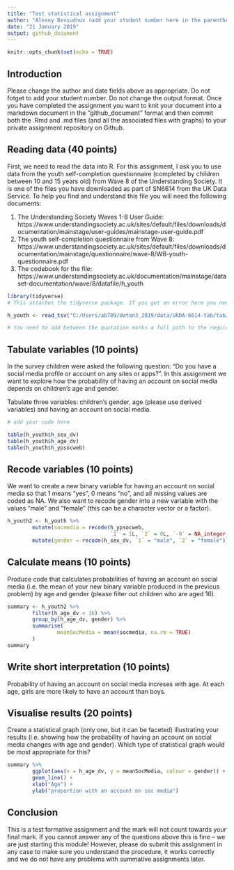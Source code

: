 ```yaml
---
title: "Test statistical assignment"
author: "Alexey Bessudnov (add your student number here in the parentheses)"
date: "21 January 2019"
output: github_document
---
```


```r
knitr::opts_chunk$set(echo = TRUE)
```

## Introduction

Please change the author and date fields above as appropriate. Do not fotget to add your student number. Do not change the output format. Once you have completed the assignment you want to knit your document into a markdown document in the "github_document" format and then commit both the .Rmd and .md files (and all the associated files with graphs) to your private assignment repository on Github.

## Reading data (40 points)

First, we need to read the data into R. For this assignment, I ask you to use data from the youth self-completion questionnaire (completed by children between 10 and 15 years old) from Wave 8 of the Understanding Society. It is one of the files you have downloaded as part of SN6614 from the UK Data Service. To help you find and understand this file you will need the following documents:

1) The Understanding Society Waves 1-8 User Guide: https://www.understandingsociety.ac.uk/sites/default/files/downloads/documentation/mainstage/user-guides/mainstage-user-guide.pdf
2) The youth self-completion questionnaire from Wave 8: https://www.understandingsociety.ac.uk/sites/default/files/downloads/documentation/mainstage/questionnaire/wave-8/W8-youth-questionnaire.pdf
3) The codebook for the file: https://www.understandingsociety.ac.uk/documentation/mainstage/dataset-documentation/wave/8/datafile/h_youth


```r
library(tidyverse)
# This attaches the tidyverse package. If you get an error here you need to install the package first. 

h_youth <- read_tsv("C:/Users/ab789/datan3_2019/data/UKDA-6614-tab/tab/ukhls_w8/h_youth.tab")

# You need to add between the quotation marks a full path to the required file on your computer.

```

## Tabulate variables (10 points)

In the survey children were asked the following question: "Do you have a social media profile or account on any sites or apps?". In this assignment we want to explore how the probability of having an account on social media depends on children's age and gender.

Tabulate three variables: children's gender, age (please use derived variables) and having an account on social media.

```r
# add your code here

table(h_youth$h_sex_dv)
table(h_youth$h_age_dv)
table(h_youth$h_ypsocweb)

```

## Recode variables (10 points)

We want to create a new binary variable for having an account on social media so that 1 means "yes", 0 means "no", and all missing values are coded as NA. We also want to recode gender into a new variable with the values "male" and "female" (this can be a character vector or a factor).

```r

h_youth2 <- h_youth %>%
        mutate(socmedia = recode(h_ypsocweb,
                                 `1` = 1L, `2` = 0L, `-9` = NA_integer_)) %>%
        mutate(gender = recode(h_sex_dv, `1` = "male", `2` = "female"))

```

## Calculate means (10 points)

Produce code that calculates probabilities of having an account on social media (i.e. the mean of your new binary variable produced in the previous problem) by age and gender (please filter out children who are aged 16). 

```r

summary <- h_youth2 %>%
        filter(h_age_dv < 16) %>%
        group_by(h_age_dv, gender) %>%
        summarise(
                meanSocMedia = mean(socmedia, na.rm = TRUE)
        )
summary

```

## Write short interpretation (10 points)

Probability of having an account on social media increses with age. At each age, girls are more likely to have an account than boys.

## Visualise results (20 points)

Create a statistical graph (only one, but it can be faceted) illustrating your results (i.e. showing how the probability of having an account on social media changes with age and gender). Which type of statistical graph would be most appropriate for this?

```r
summary %>%
        ggplot(aes(x = h_age_dv, y = meanSocMedia, colour = gender)) +
        geom_line() +
        xlab("Age") +
        ylab("proportion with an account on soc media")
```

## Conclusion

This is a test formative assignment and the mark will not count towards your final mark. If you cannot answer any of the questions above this is fine -- we are just starting this module! However, please do submit this assignment in any case to make sure you understand the procedure, it works correctly and we do not have any problems with summative assignments later.

